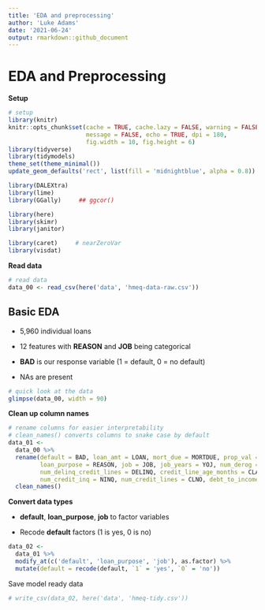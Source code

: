 ```yaml
---
title: 'EDA and preprocessing'
author: 'Luke Adams'
date: '2021-06-24'
output: rmarkdown::github_document
---
```


# EDA and Preprocessing

**Setup**

```r
# setup
library(knitr)
knitr::opts_chunk$set(cache = TRUE, cache.lazy = FALSE, warning = FALSE,
                      message = FALSE, echo = TRUE, dpi = 180, 
                      fig.width = 10, fig.height = 6)
library(tidyverse)
library(tidymodels)
theme_set(theme_minimal())
update_geom_defaults('rect', list(fill = 'midnightblue', alpha = 0.8))

library(DALEXtra)
library(lime)
library(GGally)     ## ggcor()

library(here)
library(skimr)
library(janitor)

library(caret)     # nearZeroVar
library(visdat)
```

**Read data**

```r
# read data
data_00 <- read_csv(here('data', 'hmeq-data-raw.csv'))
```

## Basic EDA

-   5,960 individual loans

-   12 features with **REASON** and **JOB** being categorical

-   **BAD** is our response variable (1 = default, 0 = no default)

-   NAs are present

```r
# quick look at the data
glimpse(data_00, width = 90)
```

**Clean up column names**

```r
# rename columns for easier interpretability
# clean_names() converts columns to snake case by default
data_01 <-
  data_00 %>% 
  rename(default = BAD, loan_amt = LOAN, mort_due = MORTDUE, prop_val = VALUE, 
         loan_purpose = REASON, job = JOB, job_years = YOJ, num_derog = DEROG,
         num_delinq_credit_lines = DELINQ, credit_line_age_months = CLAGE, 
         num_credit_inq = NINQ, num_credit_lines = CLNO, debt_to_income = DEBTINC) %>% 
  clean_names()
```

**Convert data types**

-   **default**, **loan_purpose**, **job** to factor variables

-   Recode **default** factors (1 is yes, 0 is no)

```r
data_02 <- 
  data_01 %>% 
  modify_at(c('default', 'loan_purpose', 'job'), as.factor) %>% 
  mutate(default = recode(default, `1` = 'yes', `0` = 'no'))
```

Save model ready data

```r
# write_csv(data_02, here('data', 'hmeq-tidy.csv'))
```
